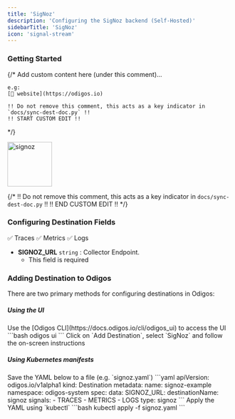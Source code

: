 ```yaml
---
title: 'SigNoz'
description: 'Configuring the SigNoz backend (Self-Hosted)'
sidebarTitle: 'SigNoz'
icon: 'signal-stream'
---
```


### Getting Started

{/*
    Add custom content here (under this comment)...

    e.g:
    [🔗 website](https://odigos.io)

    !! Do not remove this comment, this acts as a key indicator in `docs/sync-dest-doc.py` !!
    !! START CUSTOM EDIT !!
*/}

<img src='https://d15jtxgb40qetw.cloudfront.net/signoz.svg' alt='signoz' width="100" height="100" className="not-prose" />

{/*
    !! Do not remove this comment, this acts as a key indicator in `docs/sync-dest-doc.py` !!
    !! END CUSTOM EDIT !!
*/}

### Configuring Destination Fields

<Accordion title="Supported Signals:">
  ✅ Traces
  ✅ Metrics
  ✅ Logs
</Accordion>

- **SIGNOZ_URL** `string` : Collector Endpoint.
  - This field is required

### Adding Destination to Odigos

There are two primary methods for configuring destinations in Odigos:

##### **Using the UI**

<Steps>
  <Step>
    Use the [Odigos CLI](https://docs.odigos.io/cli/odigos_ui) to access the UI
    ```bash
    odigos ui
    ```
  </Step>
  <Step>
    Click on `Add Destination`, select `SigNoz` and follow the on-screen instructions
  </Step>
</Steps>

##### **Using Kubernetes manifests**

<Steps>
  <Step>
    Save the YAML below to a file (e.g. `signoz.yaml`)
    ```yaml
    apiVersion: odigos.io/v1alpha1
    kind: Destination
    metadata:
      name: signoz-example
      namespace: odigos-system
    spec:
      data:
        SIGNOZ_URL: <Collector Endpoint>
      destinationName: signoz
      signals:
      - TRACES
      - METRICS
      - LOGS
      type: signoz
    ```
  </Step>
  <Step>
    Apply the YAML using `kubectl`
    ```bash
    kubectl apply -f signoz.yaml
    ```
  </Step>
</Steps>